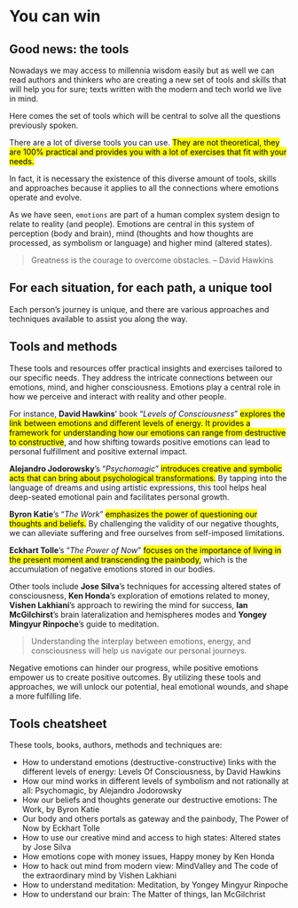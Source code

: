 
# You can win

## Good news: the tools

Nowadays we may access to millennia wisdom easily but as well we can read authors and thinkers who are creating a new set of tools and skills that will help you for sure; texts written with the modern and tech world we live in mind.

Here comes the set of tools which will be central to solve all the questions previously spoken.

There are a lot of diverse tools you can use. <mark>They are not theoretical, they are 100% practical and provides you with a lot of exercises that fit with your needs.</mark>

In fact, it is necessary the existence of this diverse amount of tools, skills and approaches because it applies to all the connections where emotions operate and evolve.

As we have seen, ``emotions`` are part of a human complex system design to relate to reality (and people). Emotions are central in this system of perception (body and brain), mind (thoughts and how thoughts are processed, as symbolism or language) and higher mind (altered states).

>Greatness is the courage to overcome obstacles.
>-- David Hawkins


## For each situation, for each path, a unique tool

Each person's journey is unique, and there are various approaches and techniques available to assist you along the way.

:::{.callout-note}
## Tools and methods
These tools and resources offer practical insights and exercises tailored to our specific needs. They address the intricate connections between our emotions, mind, and higher consciousness. Emotions play a central role in how we perceive and interact with reality and other people.
:::

For instance, **David Hawkins**' book "*Levels of Consciousness*" <mark>explores the link between emotions and different levels of energy. It provides a framework for understanding how our emotions can range from destructive to constructive</mark>, and how shifting towards positive emotions can lead to personal fulfillment and positive external impact.

**Alejandro Jodorowsky**'s "*Psychomagic*" <mark>introduces creative and symbolic acts that can bring about psychological transformations.</mark> By tapping into the language of dreams and using artistic expressions, this tool helps heal deep-seated emotional pain and facilitates personal growth.

**Byron Katie**'s "*The Work*" <mark>emphasizes the power of questioning our thoughts and beliefs.</mark> By challenging the validity of our negative thoughts, we can alleviate suffering and free ourselves from self-imposed limitations.

**Eckhart Tolle**'s "*The Power of Now*" <mark>focuses on the importance of living in the present moment and transcending the painbody,</mark> which is the accumulation of negative emotions stored in our bodies.

Other tools include **Jose Silva**'s techniques for accessing altered states of consciousness, **Ken Honda**'s exploration of emotions related to money, **Vishen Lakhiani**'s approach to rewiring the mind for success, **Ian McGilchirst**'s brain lateralization and hemispheres modes and **Yongey Mingyur Rinpoche**'s guide to meditation.

>Understanding the interplay between emotions, energy, and consciousness will help us navigate our personal journeys.

Negative emotions can hinder our progress, while positive emotions empower us to create positive outcomes. By utilizing these tools and approaches, we will unlock our potential, heal emotional wounds, and shape a more fulfilling life.

## Tools cheatsheet

These tools, books, authors, methods and techniques are:

- How to understand emotions (destructive-constructive) links with the different levels of energy: Levels Of Consciousness, by David Hawkins
- How our mind works in different levels of symbolism and not rationally at all: Psychomagic, by Alejandro Jodorowsky
- How our beliefs and thoughts generate our destructive emotions: The Work, by Byron Katie
- Our body and others portals as gateway and the painbody, The Power of Now by Eckhart Tolle
- How to use our creative mind and access to high states: Altered states by Jose Silva
- How emotions cope with money issues, Happy money by Ken Honda
- How to hack out mind from modern view: MindValley and The code of the extraordinary mind by Vishen Lakhiani
- How to understand meditation: Meditation, by Yongey Mingyur Rinpoche
- How to understand our brain: The Matter of things, Ian McGilchrist

[^1]: [](){.external}
[^2]: [](){.external}